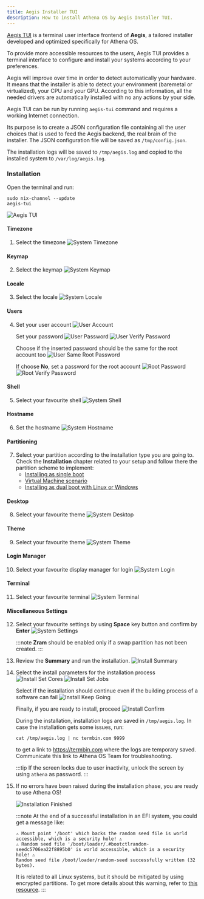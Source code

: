 ```yaml
---
title: Aegis Installer TUI
description: How to install Athena OS by Aegis Installer TUI.
---
```


[Aegis TUI](https://github.com/Athena-OS/aegis-tui) is a terminal user interface frontend of **Aegis**, a tailored installer developed and optimized specifically for Athena OS.

To provide more accessible resources to the users, Aegis TUI provides a terminal interface to configure and install your systems according to your preferences.

Aegis will improve over time in order to detect automatically your hardware. It means that the installer is able to detect your environment (baremetal or virtualized), your CPU and your GPU. According to this information, all the needed drivers are automatically installed with no any actions by your side.

Aegis TUI can be run by running `aegis-tui` command and requires a working Internet connection.

Its purpose is to create a JSON configuration file containing all the user choices that is used to feed the Aegis backend, the real brain of the installer. The JSON configuration file will be saved as `/tmp/config.json`.

The installation logs will be saved to `/tmp/aegis.log` and copied to the installed system to `/var/log/aegis.log`.

### Installation

Open the terminal and run:
```
sudo nix-channel --update
aegis-tui
```
![Aegis TUI](@assets/images/aegis-tui.png)

#### Timezone

1. Select the timezone
   ![System Timezone](@assets/images/aegis-tui-timezone.png)

#### Keymap

2. Select the keymap
   ![System Keymap](@assets/images/aegis-tui-keymap.png)

#### Locale

3. Select the locale
   ![System Locale](@assets/images/aegis-tui-locale.png)


#### Users

4. Set your user account
   ![User Account](@assets/images/aegis-tui-username.png)

   Set your password
   ![User Password](@assets/images/aegis-tui-password.png)
   ![User Verify Password](@assets/images/aegis-tui-password-verify.png)

   Choose if the inserted password should be the same for the root account too
   ![User Same Root Password](@assets/images/aegis-tui-password-root-same.png)

   If choose **No**, set a password for the root account
   ![Root Password](@assets/images/aegis-tui-password-root.png)
   ![Root Verify Password](@assets/images/aegis-tui-password-root-verify.png)

#### Shell

5. Select your favourite shell
   ![System Shell](@assets/images/aegis-tui-shell.png)

#### Hostname

6. Set the hostname
   ![System Hostname](@assets/images/aegis-tui-hostname.png)

#### Partitioning

7. Select your partition according to the installation type you are going to. Check the **Installation** chapter related to your setup and follow there the partition scheme to implement:
   * [Installing as single boot](/en/installation/install-single-boot/#aegis-tui)
   * [Virtual Machine scenario](/en/installation/install-single-boot/#aegis-tui)
   * [Installing as dual boot with Linux or Windows](/en/installation/install-dual-boot/#partitioning)

#### Desktop

8. Select your favourite theme
   ![System Desktop](@assets/images/aegis-tui-desktop.png)

#### Theme

9. Select your favourite theme
   ![System Theme](@assets/images/aegis-tui-theme.png)

#### Login Manager

10. Select your favourite display manager for login
    ![System Login](@assets/images/aegis-tui-dm.png)

#### Terminal

11. Select your favourite terminal
    ![System Terminal](@assets/images/aegis-tui-terminal.png)

#### Miscellaneous Settings

12. Select your favourite settings by using **Space** key button and confirm by **Enter**
    ![System Settings](@assets/images/aegis-tui-misc.png)

    :::note
    **Zram** should be enabled only if a swap partition has not been created.
    :::

13. Review the **Summary** and run the installation.
    ![Install Summary](@assets/images/aegis-tui-summary.png)

14. Select the install parameters for the installation process
    ![Install Set Cores](@assets/images/aegis-tui-install-cores.png)
    ![Install Set Jobs](@assets/images/aegis-tui-install-jobs.png)
 
    Select if the installation should continue even if the building process of a software can fail
    ![Install Keep Going](@assets/images/aegis-tui-install-keep.png)
 
    Finally, if you are ready to install, proceed
    ![Install Confirm](@assets/images/aegis-tui-install-confirm.png)
 
    During the installation, installation logs are saved in `/tmp/aegis.log`. In case the installation gets some issues, run:
    ```
    cat /tmp/aegis.log | nc termbin.com 9999
    ```
    to get a link to https://termbin.com where the logs are temporary saved. Communicate this link to Athena OS Team for troubleshooting.
 
    :::tip
    If the screen locks due to user inactivity, unlock the screen by using `athena` as password.
    :::

15. If no errors have been raised during the installation phase, you are ready to use Athena OS!

    ![Installation Finished](@assets/images/aegis-tui-finish.png)

    :::note
    At the end of a successful installation in an EFI system, you could get a message like:
    ```
    ⚠ Mount point '/boot' which backs the random seed file is world accessible, which is a security hole! ⚠
    ⚠ Random seed file '/boot/loader/.#bootctlrandom-seedc5706ea22f8895b0' is world accessible, which is a security hole! ⚠
    Random seed file /boot/loader/random-seed successfully written (32 bytes).
    ```
    It is related to all Linux systems, but it should be mitigated by using encrypted partitions. To get more details about this warning, refer to [this resource](https://discourse.nixos.org/t/security-warning-when-installing-nixos-23-11/37636).
    :::
<ImageComponent />
